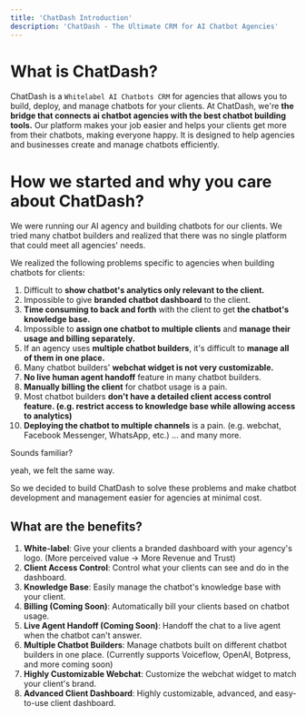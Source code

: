 ```yaml
---
title: 'ChatDash Introduction'
description: 'ChatDash - The Ultimate CRM for AI Chatbot Agencies'
---
```



# What is ChatDash?
ChatDash is a `Whitelabel AI Chatbots CRM` for agencies that allows you to build, deploy, and manage chatbots for your clients.
At ChatDash, we're **the bridge that connects ai chatbot agencies with the best chatbot building tools.** Our platform makes your job easier and helps your clients get more from their chatbots, making everyone happy. 
It is designed to help agencies and businesses create and manage chatbots efficiently.

# How we started and why you care about ChatDash?
We were running our AI agency and building chatbots for our clients.
We tried many chatbot builders and realized that there was no single platform that could meet all agencies' needs.

We realized the following problems specific to agencies when building chatbots for clients:

1. Difficult to **show chatbot's analytics only relevant to the client.**
2. Impossible to give **branded chatbot dashboard** to the client.
3. **Time consuming to back and forth** with the client to get **the chatbot's knowledge base.**
4. Impossible to **assign one chatbot to multiple clients** and **manage their usage and billing separately.**
5. If an agency uses **multiple chatbot builders**, it's difficult to **manage all of them in one place.**
6. Many chatbot builders' **webchat widget is not very customizable.**
7. **No live human agent handoff** feature in many chatbot builders.
8. **Manually billing the client** for chatbot usage is a pain.
9. Most chatbot builders **don't have a detailed client access control feature. (e.g. restrict access to knowledge base while allowing access to analytics)**
10. **Deploying the chatbot to multiple channels** is a pain. (e.g. webchat, Facebook Messenger, WhatsApp, etc.)
... and many more.

Sounds familiar?

yeah, we felt the same way.

So we decided to build ChatDash to solve these problems 
and make chatbot development and management easier for agencies
at minimal cost.

## What are the benefits?

1. **White-label**: Give your clients a branded dashboard with your agency's logo. (More perceived value -> More Revenue and Trust)
2. **Client Access Control**: Control what your clients can see and do in the dashboard.
3. **Knowledge Base**: Easily manage the chatbot's knowledge base with your client.
4. **Billing (Coming Soon)**: Automatically bill your clients based on chatbot usage.
5. **Live Agent Handoff (Coming Soon)**: Handoff the chat to a live agent when the chatbot can't answer.
6. **Multiple Chatbot Builders**: Manage chatbots built on different chatbot builders in one place. (Currently supports Voiceflow, OpenAI, Botpress, and more coming soon)
7. **Highly Customizable Webchat**: Customize the webchat widget to match your client's brand.
8. **Advanced Client Dashboard**: Highly customizable, advanced, and easy-to-use client dashboard.
